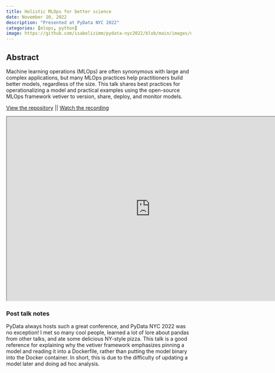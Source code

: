 ```yaml
---
title: Holistic MLOps for better science
date: November 10, 2022
description: "Presented at PyData NYC 2022"
categories: [mlops, python]
image: https://github.com/isabelizimm/pydata-nyc2022/blob/main/images/deploy-not-here.jpg?raw=true
---
```

## Abstract

Machine learning operations (MLOps) are often synonymous with large and complex applications, but many MLOps practices help practitioners build better models, regardless of the size. This talk shares best practices for operationalizing a model and practical examples using the open-source MLOps framework vetiver to version, share, deploy, and monitor models.

[View the repository](https://github.com/isabelizimm/pydata-nyc2022) || 
[Watch the recording](https://www.youtube.com/watch?v=HYvZ3HDJlf4)


```{=html}
<iframe width="780" height="500" src="http://www.isabelizimm.me/pydata-nyc2022/#/title-slide" title="Holistic MLOps for better science"></iframe>
```

### Post talk notes

PyData always hosts such a great conference, and PyData NYC 2022 was no exception! I met so many cool people, learned a lot of lore about pandas from other talks, and ate some delicious NY-style pizza. This talk is a good reference for explaining why the vetiver framework emphasizes pinning a model and reading it into a Dockerfile, rather than putting the model binary into the Docker container. In short, this is due to the difficulty of updating a model later and doing ad hoc analysis.
